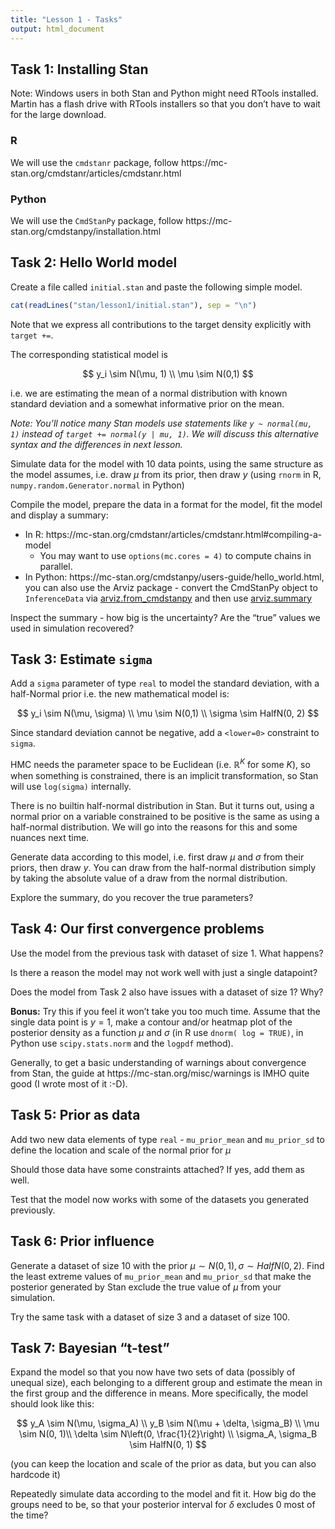 ```yaml
---
title: "Lesson 1 - Tasks"
output: html_document
---
```



## Task 1: Installing Stan

Note: Windows users in both Stan and Python might need RTools installed.
Martin has a flash drive with RTools installers so that you don't
have to wait for the large download.

### R

We will use the `cmdstanr` package, follow  https://mc-stan.org/cmdstanr/articles/cmdstanr.html


### Python

We will use the `CmdStanPy` package, follow https://mc-stan.org/cmdstanpy/installation.html


## Task 2: Hello World model

Create a file called `initial.stan` and paste the following simple model. 

```r
cat(readLines("stan/lesson1/initial.stan"), sep = "\n")
```

Note that we express all contributions to the target density explicitly with `target += `. 

The corresponding statistical model is 

$$
y_i \sim N(\mu, 1) \\
\mu \sim N(0,1)
$$

i.e. we are estimating the mean of a normal distribution with known standard deviation and
a somewhat informative prior on the mean.

_Note: You'll notice many Stan models use statements like `y ~ normal(mu, 1)` instead of `target += normal(y | mu, 1)`. We will discuss this alternative syntax and the differences in next lesson. _

Simulate data for the model with 10 data points, using the same structure as the model assumes, i.e. draw $\mu$ from its prior, then draw $y$ (using `rnorm` in R, `numpy.random.Generator.normal` in Python)

Compile the model, prepare the data in a format for the model, fit the model and display a summary:

- In R: https://mc-stan.org/cmdstanr/articles/cmdstanr.html#compiling-a-model
  - You may want to use `options(mc.cores = 4)` to compute chains in parallel.
- In Python: https://mc-stan.org/cmdstanpy/users-guide/hello_world.html, you can also use the Arviz package - convert the CmdStanPy object to `InferenceData` via
[arviz.from_cmdstanpy](https://python.arviz.org/en/latest/api/generated/arviz.from_cmdstanpy.html) and then use [arviz.summary](https://python.arviz.org/en/latest/api/generated/arviz.summary.html)

Inspect the summary - how big is the uncertainty? Are the "true" values we used in simulation recovered?

## Task 3: Estimate `sigma`

Add a `sigma` parameter of type `real` to model the standard deviation, with a half-Normal prior i.e. the new mathematical model is:

$$
y_i \sim N(\mu, \sigma) \\
\mu \sim N(0,1) \\
\sigma \sim HalfN(0, 2)
$$

Since standard deviation cannot be negative, add a `<lower=0>` constraint to `sigma`. 

HMC needs the parameter space to be Euclidean (i.e. $\mathbb{R}^K$ for some $K$), so when something is constrained, there is an implicit transformation, so Stan will use `log(sigma)` internally.

There is no builtin half-normal distribution in Stan. But it turns out, using a normal prior on a variable constrained to be positive is the same as using a half-normal distribution. We will go into the reasons for this and some nuances next time.


Generate data according to this model, i.e. first draw $\mu$ and $\sigma$ from their priors, then draw $y$. You can draw from the half-normal distribution simply by taking the absolute value of a draw from the normal distribution.

Explore the summary, do you recover the true parameters?


## Task 4: Our first convergence problems

Use the model from the previous task with dataset of size 1. What happens?

Is there a reason the model may not work well with just a single datapoint?

Does the model from Task 2 also have issues with a dataset of size 1? Why?

**Bonus:** Try this if you feel it won't take you too much time. Assume that the single data point is $y = 1$, make a contour and/or heatmap plot of the posterior density as a function $\mu$ and $\sigma$ (in R use `dnorm( log = TRUE)`, in Python use `scipy.stats.norm` and the `logpdf` method).

Generally, to get a basic understanding of warnings about convergence from Stan, the guide at https://mc-stan.org/misc/warnings is IMHO quite good (I wrote most of it :-D).

## Task 5: Prior as data

Add two new data elements of type `real` - `mu_prior_mean` and `mu_prior_sd` to define the location and scale of the normal prior for $\mu$

Should those data have some constraints attached? If yes, add them as well.

Test that the model now works with some of the datasets you generated previously.

## Task 6: Prior influence

Generate a dataset of size 10 with the prior $\mu \sim N(0,1), \sigma \sim HalfN(0, 2)$. 
Find the least extreme values of `mu_prior_mean` and `mu_prior_sd` that make the posterior 
generated by Stan exclude the true value of $\mu$ from your simulation.

Try the same task with a dataset of size 3 and a dataset of size 100.

## Task 7: Bayesian "t-test"

Expand the model so that you now have two sets of data (possibly of unequal size), each belonging to a different group and
estimate the mean in the first group and the difference in means. More specifically, the model should look like this:

$$
y_A \sim N(\mu, \sigma_A) \\
y_B \sim N(\mu + \delta, \sigma_B) \\
\mu \sim N(0, 1)\\
\delta \sim N\left(0, \frac{1}{2}\right) \\
\sigma_A, \sigma_B \sim HalfN(0, 1)
$$

(you can keep the location and scale of the prior as data, but you can also hardcode it)

Repeatedly simulate data according to the model and fit it.
How big do the groups need to be, so that your posterior interval for $\delta$ excludes 0 most of the time?

